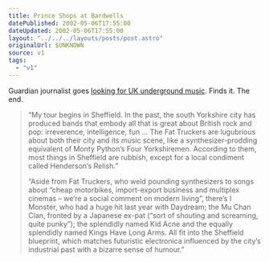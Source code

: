 ```yaml
---
title: Prince Shops at Bardwells
datePublished: 2002-05-06T17:55:00
dateUpdated: 2002-05-06T17:55:00
layout: "../../../layouts/posts/post.astro"
originalUrl: $UNKNOWN
source: v1
tags:
  - "v1"
---
```


Guardian journalist goes [looking for UK underground music][1]. Finds it. The end.

> &#8220;My tour begins in Sheffield. In the past, the south Yorkshire city has produced bands that embody all that is great about British rock and pop: irreverence, intelligence, fun &#8230; The Fat Truckers are lugubrious about both their city and its music scene, like a synthesizer-prodding equivalent of Monty Python&#8217;s Four Yorkshiremen. According to them, most things in Sheffield are rubbish, except for a local condiment called Henderson&#8217;s Relish.&#8221;
>
> &#8220;Aside from Fat Truckers, who weld pounding synthesizers to songs about &#8220;cheap motorbikes, import-export business and multiplex cinemas &#8211; we&#8217;re a social comment on modern living&#8221;, there&#8217;s I Monster, who had a huge hit last year with Daydream; the Mu Chan Clan, fronted by a Japanese ex-pat (&#8220;sort of shouting and screaming, quite punky&#8221;); the splendidly named Kid Acne and the equally splendidly named Kings Have Long Arms. All fit into the Sheffield blueprint, which matches futuristic electronica influenced by the city&#8217;s industrial past with a bizarre sense of humour.&#8221;

[1]: http://www.guardian.co.uk/Archive/Article/0,4273,4405698,00.html "The Guardian: The way we listen now"
